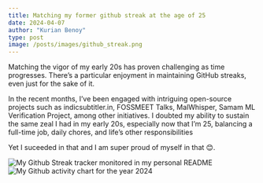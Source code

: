 ```yaml
---
title: Matching my former github streak at the age of 25
date: 2024-04-07
author: "Kurian Benoy"
type: post
image: /posts/images/github_streak.png
---
```


Matching the vigor of my early 20s has proven challenging as time progresses. There's a particular enjoyment in maintaining GitHub streaks, even just for the sake of it.

In the recent months, I've been engaged with intriguing open-source projects such as indicsubtitler.in, FOSSMEET Talks, MalWhisper, Samam ML Verification Project, among other initiatives.
I doubted my ability to sustain the same zeal I had in my early 20s, especially now that I'm 25, balancing a full-time job, daily chores, and life's other responsibilities 

Yet I suceeded in that and I am super proud of myself in that 😊.

![My Github Streak tracker monitored in my personal README](/posts/images/github_mera_readme.png)
![My Github activity chart for the year 2024](/posts/images/github_streak.png)
